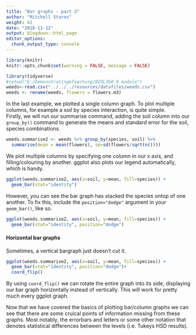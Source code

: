 ```yaml
---
title: "Bar graphs - part 2"
author: "Mitchell Stares"
weight: 42
date: "2018-11-12"
output: blogdown::html_page
editor_options:
  chunk_output_type: console
---
```

```r
library(knitr)
knitr::opts_chunk$set(warning = FALSE, message = FALSE)

```
```r
library(tidyverse)
#setwd("E:/Demonstrating&Teaching/BIOL360 R module")
weeds<-read.csv("../../../resources/datafiles/weeds.csv")
weeds <- rename(weeds, flowers = flowers.m3)

```

In the last example, we plotted a single column graph. To plot multiple columns, for example a soil by species interaction, is quite simple.  
Firstly, we will run our summarise command, adding the soil column into our `group_by()` command to generate the means and standard error for the soil, species combinations.  
```r
weeds.summarise2 <- weeds %>% group_by(species, soil) %>%
  summarise(mean = mean(flowers), se=sd(flowers/sqrt(n())))
```

We plot multiple columns by specifying one column in our x axis, and filling/colouring by another. ggplot also plots our legend automatically, which is handy. 
```r
ggplot(weeds.summarise2, aes(x=soil, y=mean, fill=species)) +
  geom_bar(stat="identity")

```  

However, you can see the bar graph has stacked the species ontop of one another. To fix this, include the `position="dodge"` argument in your `geom_bar()`, like so.  
```r
ggplot(weeds.summarise2, aes(x=soil, y=mean, fill=species)) + 
  geom_bar(stat="identity", position="dodge")

```

#### Horizontal bar graphs

Sometimes, a vertical bargraph just doesn't cut it.

```r
ggplot(weeds.summarise2, aes(x=soil, y=mean, fill=species)) + 
  geom_bar(stat="identity", position="dodge")+
  coord_flip()
```

By using `coord_flip()` we can rotate the entire graph into its side, displaying our bar graph horizontally instead of vertically. This will work for pretty much every ggplot graph. 

Now that we have covered the basics of plotting bar/column graphs we can see that there are some cruical points of information missing from these graphs. Most notably, the errorbars and letters or some other notation that denotes statistical differences between the levels (i.e. Tukeys HSD results).





